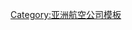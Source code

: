 {{Navbox
|name  = 阿富汗航空公司
|title =  {{flagicon|Afghanistan}} [[阿富汗航空公司列表|阿富汗航空公司]]
|state    = {{{state|autocollapse}}}
|bodyclass = hlist
|basestyle = background:lightsteelblue;
|above = 
* [[民用航空管理部门列表|管理部门]]：
* [[阿富汗交通和民航部]]

|group1= 运营中
|list1 = 
* [[阿里亚纳阿富汗航空]]
* [[卡姆航空]]
|group2=已结业
|list2 = 
* [[阿富汗捷特国际航空]]
* {{link-fa|巴赫塔尔阿富汗航空|هواپیمایی باختر افغان}}
* {{le|巴尔赫航空|Balkh Airlines}}
* [[东方地平线航空]]
* {{link-fa|开伯尔阿富汗航空|هواپیمایی خیبر افغان}}
* {{link-fa|马可波罗航空|خطوط هوایی مارکوپولو}}
* {{link-fa|帕米尔航空|خطوط هوایی پامیر}}
* [[萨菲航空]]
}}<noinclude>
[[Category:亚洲航空公司模板]]
[[Category:阿富汗航空公司| ]]

</noinclude>